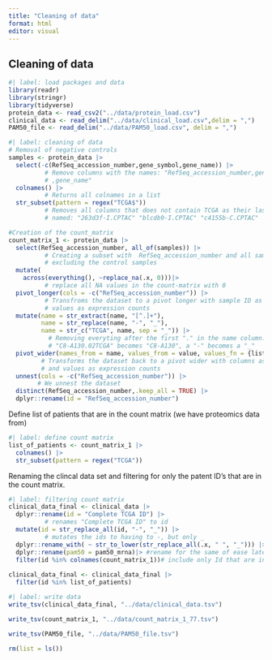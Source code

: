 ```yaml
---
title: "Cleaning of data"
format: html
editor: visual
---
```


## Cleaning of data

```r
#| label: load packages and data
library(readr)
library(stringr)
library(tidyverse)
protein_data <- read_csv2("../data/protein_load.csv")
clinical_data <- read_delim("../data/clinical_load.csv",delim = ",") 
PAM50_file <- read_delim("../data/PAM50_load.csv", delim = ",") 
```

```r
#| label: cleaning of data
# Removal of negative controls
samples <- protein_data |>
  select(-c(RefSeq_accession_number,gene_symbol,gene_name)) |>  
          # Remove columns with the names: "RefSeq_accession_number,gene_symbo
          # ,gene_name"
  colnames() |>
          # Returns all colnames in a list
  str_subset(pattern = regex("TCGA$"))
          # Removes all columns that does not contain TCGA as their last letters. THis is because the dataset have 3 controls, 
          # named: "263d3f-I.CPTAC" "blcdb9-I.CPTAC" "c4155b-C.CPTAC"

#Creation of the count_matrix
count_matrix_1 <- protein_data |>
  select(RefSeq_accession_number, all_of(samples)) |>
          # Creating a subset with  RefSeq_accession_number and all samples,
          # excluding the control samples
  mutate(
    across(everything(), ~replace_na(.x, 0)))|>
          # replace all NA values in the count-matrix with 0
  pivot_longer(cols = -c("RefSeq_accession_number")) |> 
          # Transfroms the dataset to a pivot longer with sample ID as names and
          # values as expression counts
  mutate(name = str_extract(name, "[^.]+"),
         name = str_replace(name, "-", "_"),
         name = str_c("TCGA", name, sep = "_")) |>
           # Removing everyting after the first "." in the name column. 
           # "C8-A130.02TCGA" becomes "C8-A130", a "-" becomes a "_"
  pivot_wider(names_from = name, values_from = value, values_fn = {list}) |>
         # Transforms the dataset back to a pivot wider with columns as sample ID 
         # and values as expression counts
  unnest(cols = -c("RefSeq_accession_number")) |> 
        # We unnest the dataset
  distinct(RefSeq_accession_number,.keep_all = TRUE) |>
  dplyr::rename(id = "RefSeq_accession_number")

```

Define list of patients that are in the count matrix (we have proteomics data from)

```r
#| label: define count matrix
list_of_patients <- count_matrix_1 |>
  colnames() |>
  str_subset(pattern = regex("TCGA"))
```

Renaming the clincal data set and filtering for only the patent ID's that are in the count matrix.

```r
#| label: filtering count matrix
clinical_data_final <- clinical_data |>
  dplyr::rename(id = "Complete TCGA ID") |>
          # renames "Complete TCGA ID" to id
  mutate(id = str_replace_all(id, "-", "_")) |>
          # mutates the ids to having to -, but only _
  dplyr::rename_with( ~ str_to_lower(str_replace_all(.x, " ", "_"))) |> 
  dplyr::rename(pam50 = pam50_mrna)|> #rename for the same of ease later on
  filter(id %in% colnames(count_matrix_1))# include only Id that are in our count matrix
  
clinical_data_final <- clinical_data_final |>
  filter(id %in% list_of_patients)
```

```r
#| label: write data
write_tsv(clinical_data_final, "../data/clinical_data.tsv")

write_tsv(count_matrix_1, "../data/count_matrix_1_77.tsv")

write_tsv(PAM50_file, "../data/PAM50_file.tsv")
```

```r
rm(list = ls())
```
